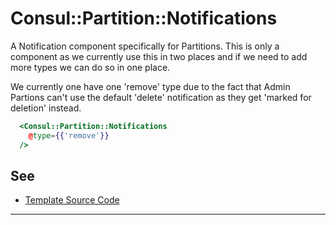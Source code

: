 # Consul::Partition::Notifications

A Notification component specifically for Partitions. This is only a component as we currently use this in two places and if we need to add more types we can do so in one place.

We currently one have one 'remove' type due to the fact that Admin Partions can't use the default 'delete' notification as they get 'marked for deletion' instead.

```hbs preview-template
  <Consul::Partition::Notifications
    @type={{'remove'}}
  />
```



## See

- [Template Source Code](./index.hbs)

---
